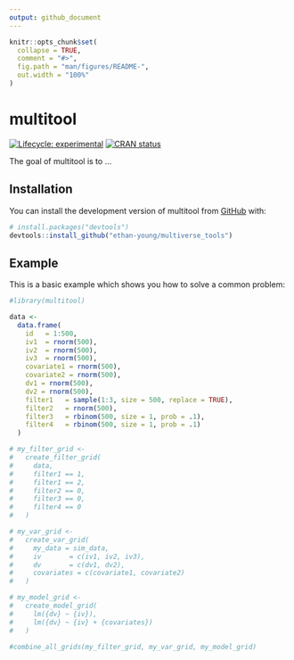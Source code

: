 ```yaml
---
output: github_document
---
```


<!-- README.md is generated from README.Rmd. Please edit that file -->

```r
knitr::opts_chunk$set(
  collapse = TRUE,
  comment = "#>",
  fig.path = "man/figures/README-",
  out.width = "100%"
)
```

# multitool

<!-- badges: start -->
[![Lifecycle: experimental](https://img.shields.io/badge/lifecycle-experimental-orange.svg)](https://lifecycle.r-lib.org/articles/stages.html#experimental)
[![CRAN status](https://www.r-pkg.org/badges/version/multitool)](https://CRAN.R-project.org/package=multitool)
<!-- badges: end -->

The goal of multitool is to ...

## Installation

You can install the development version of multitool from [GitHub](https://github.com/) with:

``` r
# install.packages("devtools")
devtools::install_github("ethan-young/multiverse_tools")
```

## Example

This is a basic example which shows you how to solve a common problem:

```r
#library(multitool)

data <-
  data.frame(
    id   = 1:500,
    iv1  = rnorm(500),
    iv2  = rnorm(500),
    iv3  = rnorm(500),
    covariate1 = rnorm(500),
    covariate2 = rnorm(500),
    dv1 = rnorm(500),
    dv2 = rnorm(500),
    filter1   = sample(1:3, size = 500, replace = TRUE),
    filter2   = rnorm(500),
    filter3   = rbinom(500, size = 1, prob = .1),
    filter4   = rbinom(500, size = 1, prob = .1)
  )
```

```r
# my_filter_grid <-
#   create_filter_grid(
#     data,
#     filter1 == 1,
#     filter1 == 2,
#     filter2 == 0,
#     filter3 == 0,
#     filter4 == 0
#   )
```

```r
# my_var_grid <-
#   create_var_grid(
#     my_data = sim_data,
#     iv       = c(iv1, iv2, iv3),
#     dv       = c(dv1, dv2),
#     covariates = c(covariate1, covariate2)
#   )
```

```r
# my_model_grid <-
#   create_model_grid(
#     lm({dv} ~ {iv}),
#     lm({dv} ~ {iv} + {covariates})
#   )
```

```r
#combine_all_grids(my_filter_grid, my_var_grid, my_model_grid)
```

